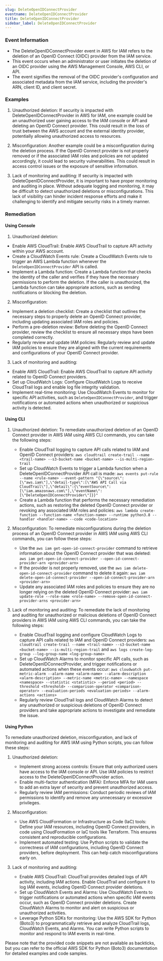 ```yaml
--- 
slug: DeleteOpenIDConnectProvider
eventname: DeleteOpenIDConnectProvider
title: DeleteOpenIDConnectProvider
sidebar_label: DeleteOpenIDConnectProvider
---
```

                       
### Event Information

- The DeleteOpenIDConnectProvider event in AWS for IAM refers to the deletion of an OpenID Connect (OIDC) provider from the IAM service.
- This event occurs when an administrator or user initiates the deletion of an OIDC provider using the AWS Management Console, AWS CLI, or API.
- The event signifies the removal of the OIDC provider's configuration and associated metadata from the IAM service, including the provider's ARN, client ID, and client secret.


### Examples

1. Unauthorized deletion: If security is impacted with DeleteOpenIDConnectProvider in AWS for IAM, one example could be an unauthorized user gaining access to the IAM console or API and deleting an OpenID Connect provider. This could result in the loss of trust between the AWS account and the external identity provider, potentially allowing unauthorized access to resources.

2. Misconfiguration: Another example could be a misconfiguration during the deletion process. If the OpenID Connect provider is not properly removed or if the associated IAM roles and policies are not updated accordingly, it could lead to security vulnerabilities. This could result in access control issues or the exposure of sensitive information.

3. Lack of monitoring and auditing: If security is impacted with DeleteOpenIDConnectProvider, it is important to have proper monitoring and auditing in place. Without adequate logging and monitoring, it may be difficult to detect unauthorized deletions or misconfigurations. This lack of visibility can hinder incident response efforts and make it challenging to identify and mitigate security risks in a timely manner.

### Remediation

#### Using Console

1. Unauthorized deletion:
- Enable AWS CloudTrail: Enable AWS CloudTrail to capture API activity within your AWS account.
- Create a CloudWatch Events rule: Create a CloudWatch Events rule to trigger an AWS Lambda function whenever the `DeleteOpenIDConnectProvider` API is called.
- Implement a Lambda function: Create a Lambda function that checks the identity of the caller and verifies if they have the necessary permissions to perform the deletion. If the caller is unauthorized, the Lambda function can take appropriate actions, such as sending notifications or blocking the deletion.

2. Misconfiguration:
- Implement a deletion checklist: Create a checklist that outlines the necessary steps to properly delete an OpenID Connect provider, including updating associated IAM roles and policies.
- Perform a pre-deletion review: Before deleting the OpenID Connect provider, review the checklist to ensure all necessary steps have been completed correctly.
- Regularly review and update IAM policies: Regularly review and update IAM policies to ensure they are aligned with the current requirements and configurations of your OpenID Connect provider.

3. Lack of monitoring and auditing:
- Enable AWS CloudTrail: Enable AWS CloudTrail to capture API activity related to OpenID Connect providers.
- Set up CloudWatch Logs: Configure CloudWatch Logs to receive CloudTrail logs and enable log file integrity validation.
- Implement real-time monitoring: Use CloudWatch Events to monitor for specific API activities, such as `DeleteOpenIDConnectProvider`, and trigger notifications or automated actions when unauthorized or suspicious activity is detected.

#### Using CLI

1. Unauthorized deletion: To remediate unauthorized deletion of an OpenID Connect provider in AWS IAM using AWS CLI commands, you can take the following steps:
   - Enable CloudTrail logging to capture API calls related to IAM and OpenID Connect providers: `aws cloudtrail create-trail --name <trail-name> --s3-bucket-name <bucket-name> --is-multi-region-trail`
   - Set up CloudWatch Events to trigger a Lambda function when a DeleteOpenIDConnectProvider API call is made: `aws events put-rule --name <rule-name> --event-pattern "{\"source\":[\"aws.iam\"],\"detail-type\":[\"AWS API Call via CloudTrail\"],\"detail\":{\"eventSource\":[\"iam.amazonaws.com\"],\"eventName\":[\"DeleteOpenIDConnectProvider\"]}}"`
   - Create a Lambda function that performs the necessary remediation actions, such as restoring the deleted OpenID Connect provider or revoking any associated IAM roles and policies: `aws lambda create-function --function-name <function-name> --runtime python3.8 --handler <handler-name> --code <code-location>`

2. Misconfiguration: To remediate misconfigurations during the deletion process of an OpenID Connect provider in AWS IAM using AWS CLI commands, you can follow these steps:
   - Use the `aws iam get-open-id-connect-provider` command to retrieve information about the OpenID Connect provider that was deleted: `aws iam get-open-id-connect-provider --open-id-connect-provider-arn <provider-arn>`
   - If the provider is not properly removed, use the `aws iam delete-open-id-connect-provider` command to delete it again: `aws iam delete-open-id-connect-provider --open-id-connect-provider-arn <provider-arn>`
   - Update any associated IAM roles and policies to ensure they are no longer relying on the deleted OpenID Connect provider: `aws iam update-role --role-name <role-name> --remove-open-id-connect-provider-arns <provider-arn>`

3. Lack of monitoring and auditing: To remediate the lack of monitoring and auditing for unauthorized or malicious deletions of OpenID Connect providers in AWS IAM using AWS CLI commands, you can take the following steps:
   - Enable CloudTrail logging and configure CloudWatch Logs to capture API calls related to IAM and OpenID Connect providers: `aws cloudtrail create-trail --name <trail-name> --s3-bucket-name <bucket-name> --is-multi-region-trail` and `aws logs create-log-group --log-group-name <log-group-name>`
   - Set up CloudWatch Alarms to monitor specific API calls, such as DeleteOpenIDConnectProvider, and trigger notifications or automated actions when these events occur: `aws cloudwatch put-metric-alarm --alarm-name <alarm-name> --alarm-description <alarm-description> --metric-name <metric-name> --namespace <namespace> --statistic <statistic> --period <period> --threshold <threshold> --comparison-operator <comparison-operator> --evaluation-periods <evaluation-periods> --alarm-actions <actions>`
   - Regularly review CloudTrail logs and CloudWatch Alarms to detect any unauthorized or suspicious deletions of OpenID Connect providers and take appropriate actions to investigate and remediate the issue.

#### Using Python

To remediate unauthorized deletion, misconfiguration, and lack of monitoring and auditing for AWS IAM using Python scripts, you can follow these steps:

1. Unauthorized deletion:
   - Implement strong access controls: Ensure that only authorized users have access to the IAM console or API. Use IAM policies to restrict access to the DeleteOpenIDConnectProvider action.
   - Enable multi-factor authentication (MFA): Enforce MFA for IAM users to add an extra layer of security and prevent unauthorized access.
   - Regularly review IAM permissions: Conduct periodic reviews of IAM permissions to identify and remove any unnecessary or excessive privileges.

2. Misconfiguration:
   - Use AWS CloudFormation or Infrastructure as Code (IaC) tools: Define your IAM resources, including OpenID Connect providers, in code using CloudFormation or IaC tools like Terraform. This ensures consistent and reproducible configurations.
   - Implement automated testing: Use Python scripts to validate the correctness of IAM configurations, including OpenID Connect providers, before deployment. This can help catch misconfigurations early on.

3. Lack of monitoring and auditing:
   - Enable AWS CloudTrail: CloudTrail provides detailed logs of API activity, including IAM actions. Enable CloudTrail and configure it to log IAM events, including OpenID Connect provider deletions.
   - Set up CloudWatch Events and Alarms: Use CloudWatch Events to trigger notifications or automated actions when specific IAM events occur, such as OpenID Connect provider deletions. Create CloudWatch Alarms to monitor and alert on suspicious or unauthorized activities.
   - Leverage Python SDKs for monitoring: Use the AWS SDK for Python (Boto3) to programmatically retrieve and analyze CloudTrail logs, CloudWatch Events, and Alarms. You can write Python scripts to monitor and respond to IAM events in real-time.

Please note that the provided code snippets are not available as backticks, but you can refer to the official AWS SDK for Python (Boto3) documentation for detailed examples and code samples.


 